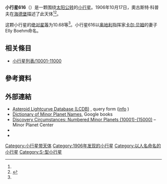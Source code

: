 {{Infobox planet
 | minorplanet     = yes
 | name            = 616 Elly
 | background      = #D6D6D6
 | image = 
 | image_size      = 
 | caption         =
 | discovery_ref   =  <ref name="MPC-object" />
 | discoverer      = [[奧古斯特·科普夫|奧古斯特·科普夫]]
 | discovery_site  = [[海德堡|海德堡]]
 | discovered      = 1906年10月17日
 | mpc_name        = 616 Elly
 | alt_names       = 616 Elly
 | pronounced      = 
 | named_after     = <ref name="MPC-object" />
 | mp_category     = [[主帶小行星|主帶小行星]] <ref name="MPC-object" /><ref name="jpldata" />
 | orbit_ref       = <ref name="a">[http://ssd.jpl.nasa.gov/sbdb.cgi?sstr=616 616] {{Wayback|url=http://ssd.jpl.nasa.gov/sbdb.cgi?sstr=616 |date=20200803105645 }}，小行星數據庫瀏覽器（JPL Small-Body Database Browser）－[[美国国家航空航天局|美国国家航空航天局]]喷气推进实验室</ref>
 | epoch           = 2018-03-23.0（[[儒略日|JD]] 2458200.5）
 | uncertainty     = 0
 | observation_arc = 
 | aphelion = {{convert|2.703|AU|km|3|abbr=on|lk=out}}
 | perihelion      = {{convert|2.4027331|AU|km|3|abbr=on}}
 | semimajor       = 2.5528253
 | eccentricity    = 0.0587946
 | period          = 4.08[[儒略年|yr]]
 | mean_anomaly    = 43.23899[[度|°]]
 | mean_motion     = {{Deg2DMS|0.24164190|sup=ms}} / day
 | inclination     = 14.95926
 | asc_node        = 356.10620°
 | arg_peri        = 107.83304
 | mean_diameter   = 
 | rotation        = 
 | albedo          =
 | spectral_type   =
 | abs_magnitude   = 10.68<ref name="jpldata" />
}}
'''小行星616'''（{{lang-en|616 Elly}}）是一颗围绕[[太阳|太阳]][[公转|公转]]的[[小行星|小行星]]。1906年10月17日，奧古斯特·科普夫在[[海德堡|海德堡]]描述了此天体<ref name="a" /><ref>{{cite news|title=小行星列表|url=http://cfa-www.harvard.edu/iau/lists/NumberedMPs.txt|accessdate=2018-10-19|newspaper=哈佛大学|archive-date=2008-05-17|archive-url=https://web.archive.org/web/20080517010638/http://cfa-www.harvard.edu/iau/lists/NumberedMPs.txt|dead-url=no}}</ref>。

这颗小行星的[[绝对星等|绝对星等]]为10.68等<ref name="a" />。小行星616以[[奥地利|奥地利]]指挥家[[卡尔·贝姆|卡尔·贝姆]]的妻子Elly Boehm命名。

== 相关條目 ==
*[[小行星列表/10001-11000|小行星列表/10001-11000]]

== 參考資料 ==
{{reflist|refs=

<ref name="jpldata">{{cite web
 |type         = 2018-01-26 last obs.
 |title        = JPL Small-Body Database Browser:616 Elly-616 Elly
 |url          = https://ssd.jpl.nasa.gov/sbdb.cgi?sstr=616
 |publisher    = [[Jet_Propulsion_Laboratory|Jet Propulsion Laboratory]]
 |accessdate   = 28 March 2018
 |archive-date = 2020-08-03
 |archive-url  = https://web.archive.org/web/20200803105645/https://ssd.jpl.nasa.gov/sbdb.cgi?sstr=616
 |dead-url     = no
}}</ref>

<ref name="MPC-object">{{cite web
  |title      = 616 Elly
  |work      = Minor Planet Center
  |url      = https://www.minorplanetcenter.net/db_search/show_object?object_id=616
  |accessdate      = 28 March 2018
  |archive-date      = 2016-03-04
  |archive-url      = https://web.archive.org/web/20160304110003/http://minorplanetcenter.net/db_search/show_object?object_id=616
  |dead-url      = no
  }}</ref>

}}

==  外部連結 ==
* [http://www.minorplanet.info/PHP/lcdbsummaryquery.php Asteroid Lightcurve Database (LCDB)] {{Wayback|url=http://www.minorplanet.info/PHP/lcdbsummaryquery.php |date=20171210173955 }}, query form ([http://www.minorplanet.info/lightcurvedatabase.html info] {{Wayback|url=http://www.minorplanet.info/lightcurvedatabase.html |date=20171216050541 }})
* [https://books.google.com/books?id=aeAg1X7afOoC&pg Dictionary of Minor Planet Names], Google books
* [http://www.minorplanetcenter.net/iau/lists/NumberedMPs010001.html Discovery Circumstances: Numbered Minor Planets (10001)-(15000)] {{Wayback|url=http://www.minorplanetcenter.net/iau/lists/NumberedMPs010001.html |date=20180612162317 }} – Minor Planet Center
* {{AstDys|616}}
* {{JPL small body}}

{{Minor Planet Number|[[小行星615|小行星615]]|[[小行星617|小行星617]]}}
{{小天体}}

[[Category:小行星带天体|Category:小行星带天体]]
[[Category:1906年发现的小行星|Category:1906年发现的小行星]]
[[Category:以人名命名的小行星|Category:以人名命名的小行星]]
[[Category:S-型小行星|Category:S-型小行星]]